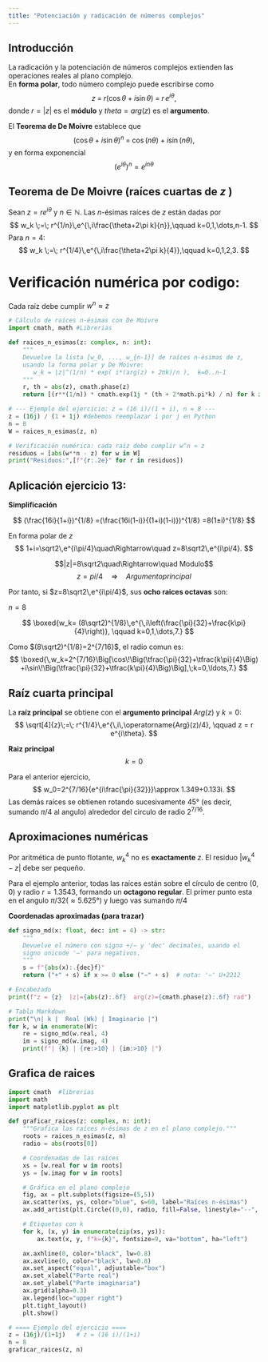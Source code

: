 ```yaml
---
title: "Potenciación y radicación de números complejos"
---
```


## Introducción
La radicación y la potenciación de números complejos extienden las operaciones reales al plano complejo.  
En **forma polar**, todo número complejo puede escribirse como
$$
z \;=\; r(\cos\theta + i\sin\theta) \;=\; r\,e^{i\theta},
$$
donde $r=|z|$ es el **módulo** y $theta=arg(z)$ es el **argumento**.

El **Teorema de De Moivre** establece que
$$
(\cos\theta + i\sin\theta)^n \;=\; \cos(n\theta) + i\sin(n\theta),
$$
y en forma exponencial 
$$(e^{i\theta})^n = e^{in\theta}$$

## Teorema de De Moivre (raíces cuartas de $z$ )
Sean $z=re^{i\theta}$ y $n\in\mathbb{N}$. Las $n$-ésimas raíces de $z$ están dadas por
$$
w_k \;=\; r^{1/n}\,e^{\,i\frac{\theta+2\pi k}{n}},\qquad k=0,1,\dots,n-1.
$$
Para $n=4$:
$$
w_k \;=\; r^{1/4}\,e^{\,i\frac{\theta+2\pi k}{4}},\qquad k=0,1,2,3.
$$

# Verificación numérica por codigo:
Cada raíz debe cumplir $w^n ≈ z$
```python
# Cálculo de raíces n-ésimas con De Moivre
import cmath, math #Librerias

def raices_n_esimas(z: complex, n: int):
    """
    Devuelve la lista [w_0, ..., w_{n-1}] de raíces n-ésimas de z,
    usando la forma polar y De Moivre:
       w_k = |z|^(1/n) * exp( i*(arg(z) + 2πk)/n ),  k=0..n-1
    """
    r, th = abs(z), cmath.phase(z)
    return [(r**(1/n)) * cmath.exp(1j * (th + 2*math.pi*k) / n) for k in range(n)]

# --- Ejemplo del ejercicio: z = (16 i)/(1 + i), n = 8 ---
z = (16j) / (1 + 1j) #debemos reemplazar i por j en Python
n = 8
W = raices_n_esimas(z, n)

# Verificación numérica: cada raíz debe cumplir w^n ≈ z
residuos = [abs(w**n - z) for w in W]
print("Residuos:",[f"{r:.2e}" for r in residuos])
```

## Aplicación ejercicio 13:
**Simplificación**

$$
(\frac{16i}{1+i})^{1/8}
=(\frac{16i(1-i)}{(1+i)(1-i)})^{1/8}
=8(1±i)^{1/8}
$$

En forma polar de $z$
$$
1+i=\sqrt2\,e^{i\pi/4}\quad\Rightarrow\quad
z=8\sqrt2\,e^{i\pi/4}.
$$

$$|z|=8\sqrt2\quad\Rightarrow\quad Modulo$$
$$z = pi/4\quad\Rightarrow\quad Argumento principal$$

Por tanto, si $z=8\sqrt2\,e^{i\pi/4}$, sus **ocho raices octavas** son: 

$n=8$

$$
\boxed{w_k= (8\sqrt2)^{1/8}\,e^{\,i\left(\frac{\pi}{32}+\frac{k\pi}{4}\right)},
\qquad k=0,1,\dots,7.}
$$

Como $(8\sqrt2)^{1/8}=2^{7/16}$, el radio comun es:
$$
\boxed{\,w_k=2^{7/16}\Big[\cos\!\Big(\tfrac{\pi}{32}+\tfrac{k\pi}{4}\Big)
+i\sin\!\Big(\tfrac{\pi}{32}+\tfrac{k\pi}{4}\Big)\Big],\;k=0,\ldots,7.}
$$

## Raíz cuarta principal

La **raíz principal** se obtiene con el **argumento principal** ${Arg}(z)$ y $k=0$:
$$
\sqrt[4]{z}\;=\; r^{1/4}\,e^{\,i\,\operatorname{Arg}(z)/4}, \qquad z = r e^{i\theta}.
$$

**Raiz principal** $$k = 0$$

Para el anterior ejercicio, 
$$
w_0=2^{7/16}{e^{i\frac{\pi}{32}}}\approx 1.349+0.133i.
$$
Las demás raíces se obtienen rotando sucesivamente $45°$ (es decir, sumando ${\pi/4}$ al angulo) alrededor del circulo de radio $2^{7/16}$.

## Aproximaciones numéricas

Por aritmética de punto flotante, $w_k^4$ no es **exactamente** $z$. El residuo $|w_k^4 - z|$ debe ser pequeño.

Para el ejemplo anterior, todas las raíces están sobre el círculo de centro $(0,0)$ y radio $r=1.3543$, formando un **octagono regular**. El primer punto esta en el angulo ${\pi}/32  (\approx 5.625°)$ y luego vas sumando ${\pi}/4$ 


**Coordenadas aproximadas (para trazar)**
```python
def signo_md(x: float, dec: int = 4) -> str:
    """
    Devuelve el número con signo +/− y 'dec' decimales, usando el
    signo unicode '−' para negativos.
    """
    s = f"{abs(x):.{dec}f}"
    return ("+" + s) if x >= 0 else ("−" + s)  # nota: '−' U+2212

# Encabezado
print(f"z = {z}  |z|={abs(z):.6f}  arg(z)={cmath.phase(z):.6f} rad")

# Tabla Markdown
print("\n| k |  Real (Wk) | Imaginario |")
for k, w in enumerate(W):
    re = signo_md(w.real, 4)
    im = signo_md(w.imag, 4)
    print(f"| {k} | {re:>10} | {im:>10} |")
```
## Grafica de raices
```python
import cmath  #librerias
import math
import matplotlib.pyplot as plt 

def graficar_raices(z: complex, n: int):
    """Grafica las raíces n-ésimas de z en el plano complejo."""
    roots = raices_n_esimas(z, n)
    radio = abs(roots[0])

    # Coordenadas de las raíces
    xs = [w.real for w in roots]
    ys = [w.imag for w in roots]

    # Gráfica en el plano complejo
    fig, ax = plt.subplots(figsize=(5,5))
    ax.scatter(xs, ys, color="blue", s=60, label="Raíces n-ésimas")
    ax.add_artist(plt.Circle((0,0), radio, fill=False, linestyle="--", color="gray"))

    # Etiquetas con k
    for k, (x, y) in enumerate(zip(xs, ys)):
        ax.text(x, y, f"k={k}", fontsize=9, va="bottom", ha="left")

    ax.axhline(0, color="black", lw=0.8)
    ax.axvline(0, color="black", lw=0.8)
    ax.set_aspect("equal", adjustable="box")
    ax.set_xlabel("Parte real")
    ax.set_ylabel("Parte imaginaria")
    ax.grid(alpha=0.3)
    ax.legend(loc="upper right")
    plt.tight_layout()
    plt.show()

# ==== Ejemplo del ejercicio ====
z = (16j)/(1+1j)   # z = (16 i)/(1+i)
n = 8
graficar_raices(z, n)
```